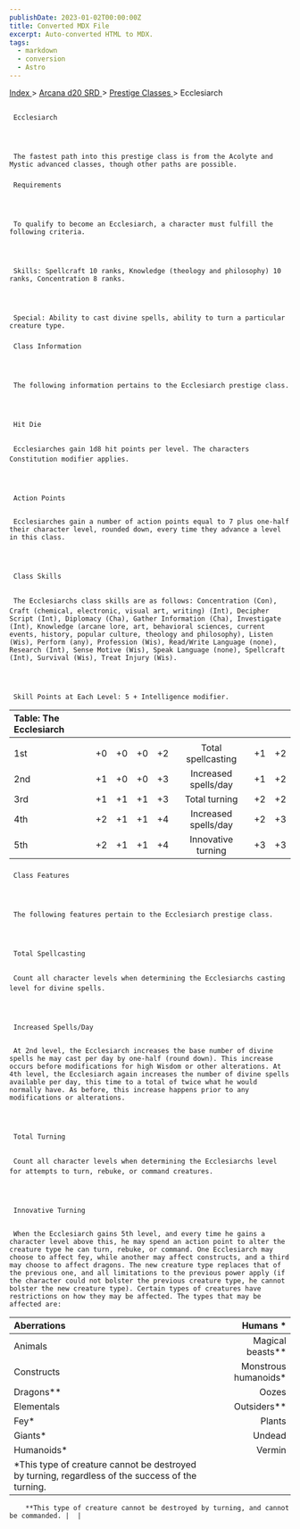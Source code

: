 ```yaml
---
publishDate: 2023-01-02T00:00:00Z
title: Converted MDX File
excerpt: Auto-converted HTML to MDX.
tags:
  - markdown
  - conversion
  - Astro
---
```







[
      Index
     ](-index)
     >
     [
      Arcana d20 SRD
     ](arcana-d20-srd-index)
     >
     [
      Prestige Classes
     ](arcana-d20-srd-prestige-classes-index)
     > Ecclesiarch
    





## 
     Ecclesiarch
    



     The fastest path into this prestige class is from the Acolyte and Mystic advanced classes, though other paths are possible.
    


### 
     Requirements
    



     To qualify to become an Ecclesiarch, a character must fulfill the following criteria.
    



     Skills: Spellcraft 10 ranks, Knowledge (theology and philosophy) 10 ranks, Concentration 8 ranks.
    



     Special: Ability to cast divine spells, ability to turn a particular creature type.
    


### 
     Class Information
    



     The following information pertains to the Ecclesiarch prestige class.
    



     Hit Die
    

     Ecclesiarches gain 1d8 hit points per level. The characters Constitution modifier applies.
    



     Action Points
    

     Ecclesiarches gain a number of action points equal to 7 plus one-half their character level, rounded down, every time they advance a level in this class.
    



     Class Skills
    

     The Ecclesiarchs class skills are as follows: Concentration (Con), Craft (chemical, electronic, visual art, writing) (Int), Decipher Script (Int), Diplomacy (Cha), Gather Information (Cha), Investigate (Int), Knowledge (arcane lore, art, behavioral sciences, current events, history, popular culture, theology and philosophy), Listen (Wis), Perform (any), Profession (Wis), Read/Write Language (none), Research (Int), Sense Motive (Wis), Speak Language (none), Spellcraft (Int), Survival (Wis), Treat Injury (Wis).
    



     Skill Points at Each Level: 5 + Intelligence modifier.
    


| Table: The Ecclesiarch |  |  |  |  |  |  |  |
| :------------------------ | :--: | :--: | :--: | :--: | :--: | :--: | --: |
|  |  |  |  |  |  |  |  |
| 1st | +0 | +0 | +0 | +2 | Total spellcasting | +1 | +2 |
| 2nd | +1 | +0 | +0 | +3 | Increased spells/day | +1 | +2 |
| 3rd | +1 | +1 | +1 | +3 | Total turning | +2 | +2 |
| 4th | +2 | +1 | +1 | +4 | Increased spells/day | +2 | +3 |
| 5th | +2 | +1 | +1 | +4 | Innovative turning | +3 | +3 |



### 
     Class Features
    



     The following features pertain to the Ecclesiarch prestige class.
    



     Total Spellcasting
    

     Count all character levels when determining the Ecclesiarchs casting level for divine spells.
    



     Increased Spells/Day
    

     At 2nd level, the Ecclesiarch increases the base number of divine spells he may cast per day by one-half (round down). This increase occurs before modifications for high Wisdom or other alterations. At 4th level, the Ecclesiarch again increases the number of divine spells available per day, this time to a total of twice what he would normally have. As before, this increase happens prior to any modifications or alterations.
    



     Total Turning
    

     Count all character levels when determining the Ecclesiarchs level for attempts to turn, rebuke, or command creatures.
    



     Innovative Turning
    

     When the Ecclesiarch gains 5th level, and every time he gains a character level above this, he may spend an action point to alter the creature type he can turn, rebuke, or command. One Ecclesiarch may choose to affect fey, while another may affect constructs, and a third may choose to affect dragons. The new creature type replaces that of the previous one, and all limitations to the previous power apply (if the character could not bolster the previous creature type, he cannot bolster the new creature type). Certain types of creatures have restrictions on how they may be affected. The types that may be affected are:
    


| Aberrations | Humans * |
| :------------- | ----------: |
| Animals | Magical beasts** |
| Constructs | Monstrous humanoids* |
| Dragons** | Oozes |
| Elementals | Outsiders** |
| Fey* | Plants |
| Giants* | Undead |
| Humanoids* | Vermin |
| *This type of creature cannot be destroyed by turning, regardless of the success of the turning.
        
        **This type of creature cannot be destroyed by turning, and cannot be commanded. |  |





